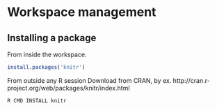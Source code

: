 Workspace management
========================================================

Installing a package
--------------------------------------------------------------------------------

From inside the workspace.
```r
install.packages('knitr')
```

From outside any R session
Download from CRAN, by ex. http://cran.r-project.org/web/packages/knitr/index.html
```r
R CMD INSTALL knitr
```
